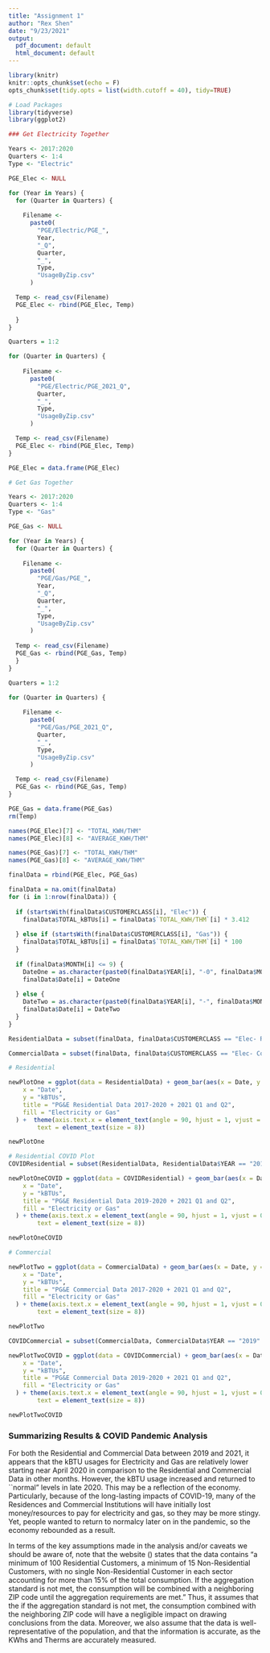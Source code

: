 ```yaml
---
title: "Assignment 1"
author: "Rex Shen"
date: "9/23/2021"
output:
  pdf_document: default
  html_document: default
---
```


```r
library(knitr)
knitr::opts_chunk$set(echo = F)
opts_chunk$set(tidy.opts = list(width.cutoff = 40), tidy=TRUE)
```

```r
# Load Packages
library(tidyverse)
library(ggplot2)
```

```r
### Get Electricity Together

Years <- 2017:2020
Quarters <- 1:4
Type <- "Electric"

PGE_Elec <- NULL

for (Year in Years) {
  for (Quarter in Quarters) {
  
    Filename <- 
      paste0(
        "PGE/Electric/PGE_",
        Year,
        "_Q",
        Quarter,
        "_",
        Type,
        "UsageByZip.csv"
      )

  Temp <- read_csv(Filename)
  PGE_Elec <- rbind(PGE_Elec, Temp)
  
  }
}

Quarters = 1:2

for (Quarter in Quarters) {
  
    Filename <- 
      paste0(
        "PGE/Electric/PGE_2021_Q",
        Quarter,
        "_",
        Type,
        "UsageByZip.csv"
      )

  Temp <- read_csv(Filename)
  PGE_Elec <- rbind(PGE_Elec, Temp)
}

PGE_Elec = data.frame(PGE_Elec)
```

```r
# Get Gas Together

Years <- 2017:2020
Quarters <- 1:4
Type <- "Gas"

PGE_Gas <- NULL

for (Year in Years) {
  for (Quarter in Quarters) {
  
    Filename <- 
      paste0(
        "PGE/Gas/PGE_",
        Year,
        "_Q",
        Quarter,
        "_",
        Type,
        "UsageByZip.csv"
      )
  
  Temp <- read_csv(Filename)
  PGE_Gas <- rbind(PGE_Gas, Temp)
  }
}

Quarters = 1:2

for (Quarter in Quarters) {
  
    Filename <- 
      paste0(
        "PGE/Gas/PGE_2021_Q",
        Quarter,
        "_",
        Type,
        "UsageByZip.csv"
      )

  Temp <- read_csv(Filename)
  PGE_Gas <- rbind(PGE_Gas, Temp)
}

PGE_Gas = data.frame(PGE_Gas)
rm(Temp)
```


```r
names(PGE_Elec)[7] <- "TOTAL_KWH/THM"
names(PGE_Elec)[8] <- "AVERAGE_KWH/THM"

names(PGE_Gas)[7] <- "TOTAL_KWH/THM"
names(PGE_Gas)[8] <- "AVERAGE_KWH/THM"

finalData = rbind(PGE_Elec, PGE_Gas)
```


```r

finalData = na.omit(finalData)
for (i in 1:nrow(finalData)) {
  
  if (startsWith(finalData$CUSTOMERCLASS[i], "Elec")) {
    finalData$TOTAL_kBTUs[i] = finalData$`TOTAL_KWH/THM`[i] * 3.412
      
  } else if (startsWith(finalData$CUSTOMERCLASS[i], "Gas")) {
    finalData$TOTAL_kBTUs[i] = finalData$`TOTAL_KWH/THM`[i] * 100
  }
  
  if (finalData$MONTH[i] <= 9) {
    DateOne = as.character(paste0(finalData$YEAR[i], "-0", finalData$MONTH[i], "-01"))
    finalData$Date[i] = DateOne
    
  } else {
    DateTwo = as.character(paste0(finalData$YEAR[i], "-", finalData$MONTH[i], "-01"))
    finalData$Date[i] = DateTwo
  }
}
```


```r
ResidentialData = subset(finalData, finalData$CUSTOMERCLASS == "Elec- Residential" | finalData$CUSTOMERCLASS == "Gas- Residential")

CommercialData = subset(finalData, finalData$CUSTOMERCLASS == "Elec- Commercial" | finalData$CUSTOMERCLASS == "Gas- Commercial")
```


```r
# Residential

newPlotOne = ggplot(data = ResidentialData) + geom_bar(aes(x = Date, y = TOTAL_kBTUs, fill = CUSTOMERCLASS), stat = "identity", position = "stack") + labs(
    x = "Date",
    y = "kBTUs",
    title = "PG&E Residential Data 2017-2020 + 2021 Q1 and Q2",
    fill = "Electricity or Gas"
  ) +  theme(axis.text.x = element_text(angle = 90, hjust = 1, vjust = 0.5),
        text = element_text(size = 8))

newPlotOne

# Residential COVID Plot
COVIDResidential = subset(ResidentialData, ResidentialData$YEAR == "2019" | ResidentialData$YEAR == "2020" | ResidentialData$YEAR == "2021")

newPlotOneCOVID = ggplot(data = COVIDResidential) + geom_bar(aes(x = Date, y = TOTAL_kBTUs, fill = CUSTOMERCLASS), stat = "identity", position = "stack") + labs(
    x = "Date",
    y = "kBTUs",
    title = "PG&E Residential Data 2019-2020 + 2021 Q1 and Q2",
    fill = "Electricity or Gas"
  ) + theme(axis.text.x = element_text(angle = 90, hjust = 1, vjust = 0.5),
        text = element_text(size = 8))

newPlotOneCOVID
```



```r
# Commercial

newPlotTwo = ggplot(data = CommercialData) + geom_bar(aes(x = Date, y = TOTAL_kBTUs, fill = CUSTOMERCLASS), stat = "identity", position = "stack") + labs(
    x = "Date",
    y = "kBTUs",
    title = "PG&E Commercial Data 2017-2020 + 2021 Q1 and Q2",
    fill = "Electricity or Gas"
  ) + theme(axis.text.x = element_text(angle = 90, hjust = 1, vjust = 0.5),
        text = element_text(size = 8))

newPlotTwo

COVIDCommercial = subset(CommercialData, CommercialData$YEAR == "2019" | CommercialData$YEAR == "2020" | CommercialData$YEAR == "2021")

newPlotTwoCOVID = ggplot(data = COVIDCommercial) + geom_bar(aes(x = Date, y = TOTAL_kBTUs, fill = CUSTOMERCLASS), stat = "identity", position = "stack") + labs(
    x = "Date",
    y = "kBTUs",
    title = "PG&E Commercial Data 2019-2020 + 2021 Q1 and Q2",
    fill = "Electricity or Gas"
  ) + theme(axis.text.x = element_text(angle = 90, hjust = 1, vjust = 0.5),
        text = element_text(size = 8))

newPlotTwoCOVID
```

### Summarizing Results & COVID Pandemic Analysis

For both the Residential and Commercial Data between 2019 and 2021, it appears that the kBTU usages for Electricity and Gas are relatively lower starting near April 2020 in comparison to the Residential and Commercial Data in other months. However, the kBTU usage increased and returned to ``normal" levels in late 2020. This may be a reflection of the economy. Particularly, because of the long-lasting impacts of COVID-19, many of the Residences and Commercial Institutions will have initially lost money/resources to pay for electricity and gas, so they may be more stingy. Yet, people wanted to return to normalcy later on in the pandemic, so the economy rebounded as a result.

In terms of the key assumptions made in the analysis and/or caveats we should be aware of, note that the website (\url{https://pge-energydatarequest.com/}) states that the data contains "a minimum of 100 Residential Customers, a minimum of 15 Non-Residential Customers, with no single Non-Residential Customer in each sector accounting for more than $15\%$ of the total consumption. If the aggregation standard is not met, the consumption will be combined with a neighboring ZIP code until the aggregation requirements are met." Thus, it assumes that the if the aggregation standard is not met, the consumption combined with the neighboring ZIP code will have a negligible impact on drawing conclusions from the data. Moreover, we also assume that the data is well-representative of the population, and that the information is accurate, as the KWhs and Therms are accurately measured.

